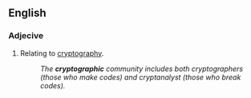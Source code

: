 ==English==

===Adjecive===
{{en-adj|-}}

#Relating to [[cryptography]].
#:''The '''cryptographic''' community includes both cryptographers (those who make codes) and cryptanalyst (those who break codes).''